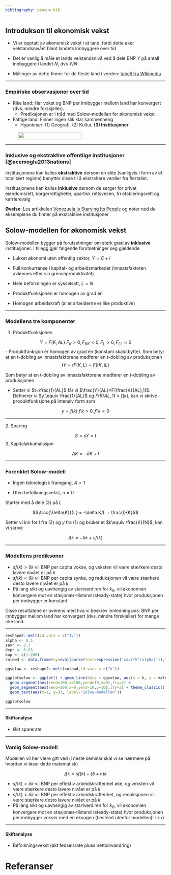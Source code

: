 ```yaml
---
bibliography: pensum.bib
---
```


## Introdukson til økonomisk vekst

- Vi er opptatt av økonomisk vekst i et land,  fordi dette øker velstandsnivået blant landets innbyggere over tid

- Det er vanlig å måle et lands velstandsnivå ved å dele BNP $Y$ på antall innbyggere i landet $N$, dvs $Y/N$

- Målinger av dette finner for de fleste land i verden:  [tabell fra Wikipedia](https://en.wikipedia.org/wiki/List_of_countries_by_GDP_(PPP)_per_capita)

---

### Empiriske observasjoner over tid

- Rike land: Har vokst og BNP per innbygger mellom land har konvergert (dvs. mindre forskjeller).
    + Prediksjonen er i tråd med Solow-modellen for økonomisk vekst
    
- Fattige land: Finner ingen slik klar sammenheng
    + Hypoteser: (1) Geografi, (2) Kultur, **(3) Institusjoner**

<figure>
<img id='grere' src="bilder/northsouthchina.png" height="25px" width="200px" />
</figure>

---

###  Inklusive og ekstraktive offentlige institusjoner [@acemoglu2013nations]

Institusjonene kan kalles **ekstraktive** dersom en elite (vanligvis i form av et totalitært regime) benytter disse til å ekstrahere verdier fra flertallet. 

Institusjonene kan kalles **inklusive** dersom de sørger for privat eiendomsrett, borgerrettigheter, upartisk 
rettsvesen, fri etableringsrett og karrierevalg

**Øvelse**: Les artikkelen [Venezuela Is Starving Its People](artikler/del2_venezuela.pdf) og noter ned de eksemplene du finner på ekstraktive institusjoner 

## Solow-modellen for økonomisk vekst 

Solow-modellen bygger på forutsetninger om sterk grad av **inklusive** institusjoner. I tillegg gjør følgende forutsetninger seg gjeldende

-  Lukket økonomi uten offentlig sektor, $Y = C + I$

- Full konkurranse i kapital- og arbeidsmarkedet (innsatsfaktoren avlønnes etter sin grenseproduktivitet)

- Hele befolkningen er sysselsatt, $L=N$

- Produktfunksjonen er homogen av grad én

- Homogen arbeidskraft (aller arbeiderne er like produktive)

---

### Modellens tre komponenter

1. Produktfunksjonen

$$Y=F(K,AL) \text{ } F_{K}>0, F_{KK}<0, F_{L}>0, F_{LL}<0$$
- Produktfunksjon er homogen av grad én (konstant skalutbytte). Som betyr at en t-dobling av innsatsfaktorene medfører en t-dobling av produksjonen
$$tY=tF(K,L)=F(tK,tL)$$ 

Som betyr at en t-dobling av innsatsfaktorene medfører en t-dobling av produksjonen

- Setter vi $t=\frac{1}{AL}$ får vi $\frac{Y}{AL}=F(\frac{K}{AL},1)$. Definerer vi $y \equiv \frac{1}{AL}$ og $F(K/AL,1) \equiv f(k)$, kan vi skrive produktfunksjone på intensiv form som 

$$y=f(k) \text{ } f'{k}>0, f''{k}<0$$

---

$\text{2.}$ Sparing

$$S=sY=I$$
3. Kapitalakkumalasjon

$$\Delta K=-\delta K + I$$

---

### Forenklet Solow-modell

- Ingen teknologisk framgang, $A=1$

- Uten befolkningsvekst, $n=0$

Starter med å dele $(3)$ på $L$

$$\frac{\Delta{K}}{L} = -\delta K/L + \frac{I}{K}$$

Setter vi inn for $I$ fra (2) og $y$ fra (1) og bruker at $k\equiv \frac{K}{N}$, kan vi skrive

$$\Delta{k} = -\delta k + sf(k)$$

---

### Modellens prediksoner
- $sf(k)> \delta k$ vil BNP per capita vokse, og veksten vil være stærkere desto lavere nivået er på $k$ 
- $sf(k)< \delta k$ vil BNP per capita synke, og reduksjonen vil være stærkere desto lavere nivået er på $k$   
- På lang sikt og uavhengig av startverdiren for $k_{0}$, vil økonomien konvergere mot en stasjonær-tilstand (steady-state) hvor
produksjonen per innbygger er konstant.


Disse resultatene er overens med hva vi beskrev innledningsvis: BNP per innbygger mellom land har konvergert (dvs. mindre forskjeller) for mange rike land.

---

```r
reshape2::melt(id.vars = c("Iv"))
alpha <- 0.5
savr <- 0.3
depr <- 0.03
kap <- c(1:200)
solowd <- data.frame(sy=eval(parse(text=expression('savr*k^(alpha)')),list(k=kap)),y=eval(parse(text=expression('k^(alpha)')),list(k=kap)), k=c(kap), kapder = 0.03*kap)

ggsolow <- reshape2::melt(solowd,id.vars = c("k"))

ggplotsolow <- ggplot() + geom_line(data = ggsolow, aes(x = k, y = value, color = factor(variable))) + geom_point(aes(x=100,y=3)) + 
  geom_segment(aes(xend=100,x=100,yend=10,y=0),lty=2) +
  geom_segment(aes(xend=100,x=0,yend=10,y=10),lty=2) + theme_classic() + geom_text(color='red') + 
  geom_text(aes(x=1, y=33, label='Solow-modellen'))

ggplotsolow
```

---

#### Skiftanalyse

- Økt sparerate

---

### Vanlig Solow-modell

Modellen vil her være gitt ved (i neste seminar skal vi se nærmere på hvordan vi løser dette matematisk)

$$\Delta{k} = sf(k)-(\delta+n) k$$

- $sf(k)> \delta k$ vil BNP per effektiv arbeidskraftenhet øke, og veksten vil være stærkere desto lavere nivået er på $k$ 
- $sf(k)< \delta k$ vil BNP per effektiv arbeidskraftenhet, og reduksjonen vil være stærkere desto lavere nivået er på $k$   
- På lang sikt og uavhengig av startverdiren for $k_{0}$, vil økonomien konvergere mot en stasjonær-tilstand (steady-state) hvor
produksjonen per innbygger vokser med en eksogen (bestemt utenfor modellen)r lik $a$ 

---

#### Skiftanalyse

- Befolkningsvekst (økt fødselsrate pluss nettoinvandring)


# Referanser
